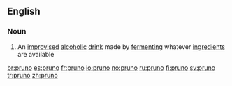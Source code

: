==English==

===Noun===
{{wikipedia}}
{{en-noun|-}}

#{{context|US|prison|slang}} An [[improvised]] [[alcoholic]] [[drink]] made by [[ferment]]ing whatever [[ingredient]]s are available

[[br:pruno]]
[[es:pruno]]
[[fr:pruno]]
[[io:pruno]]
[[no:pruno]]
[[ru:pruno]]
[[fi:pruno]]
[[sv:pruno]]
[[tr:pruno]]
[[zh:pruno]]